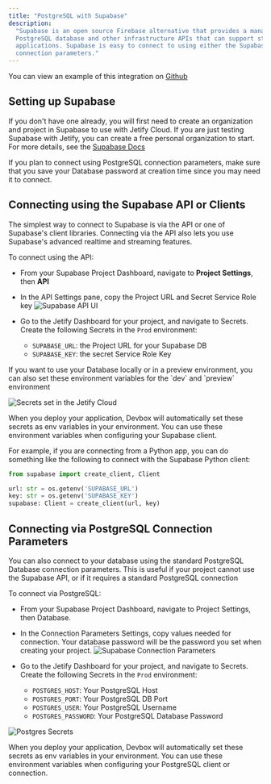 ```yaml
---
title: "PostgreSQL with Supabase"
description:
  "Supabase is an open source Firebase alternative that provides a managed, highly scalable
  PostgreSQL database and other infrastructure APIs that can support stateless and serverless
  applications. Supabase is easy to connect to using either the Supabase API, or standard PostgreSQL
  connection parameters."
---
```


You can view an example of this integration on
[Github](https://github.com/jetify-com/jetify-deploy-integration/tree/main/devbox-json/supabase)

## Setting up Supabase[​](#setting-up-supabase "Direct link to Setting up Supabase")

If you don't have one already, you will first need to create an organization and project in Supabase
to use with Jetify Cloud. If you are just testing Supabase with Jetify, you can create a free
personal organization to start. For more details, see the [Supabase Docs](https://supabase.com/docs)

If you plan to connect using PostgreSQL connection parameters, make sure that you save your Database
password at creation time since you may need it to connect.

## Connecting using the Supabase API or Clients[​](#connecting-using-the-supabase-api-or-clients "Direct link to Connecting using the Supabase API or Clients")

The simplest way to connect to Supabase is via the API or one of Supabase's client libraries.
Connecting via the API also lets you use Supabase's advanced realtime and streaming features.

To connect using the API:

- From your Supabase Project Dashboard, navigate to **Project Settings**, then **API**

- In the API Settings pane, copy the Project URL and Secret Service Role key
  ![Supabase API UI](./supabase-api-settings.png)

- Go to the Jetify Dashboard for your project, and navigate to Secrets. Create the following Secrets
  in the `Prod` environment:
  - `SUPABASE_URL`: the Project URL for your Supabase DB
  - `SUPABASE_KEY`: the secret Service Role Key

<Info>
  If you want to use your Database locally or in a preview environment, you can also set these
  environment variables for the `dev` and `preview` environment
</Info>

![Secrets set in the Jetify Cloud](./supabase-secrets-configuration.png)

When you deploy your application, Devbox will automatically set these secrets as env variables in
your environment. You can use these environment variables when configuring your Supabase client.

For example, if you are connecting from a Python app, you can do something like the following to
connect with the Supabase Python client:

```python
from supabase import create_client, Client

url: str = os.getenv('SUPABASE_URL')
key: str = os.getenv('SUPABASE_KEY')
supabase: Client = create_client(url, key)
```

## Connecting via PostgreSQL Connection Parameters[​](#connecting-via-postgresql-connection-parameters "Direct link to Connecting via PostgreSQL Connection Parameters")

You can also connect to your database using the standard PostgreSQL Database connection parameters.
This is useful if your project cannot use the Supabase API, or if it requires a standard PostgreSQL
connection

To connect via PostgreSQL:

- From your Supabase Project Dashboard, navigate to Project Settings, then Database.

- In the Connection Parameters Settings, copy values needed for connection. Your database password
  will be the password you set when creating your project.
  ![Supabase Connection Parameters](./supabase-connection-parameters.png)

- Go to the Jetify Dashboard for your project, and navigate to Secrets. Create the following Secrets
  in the `Prod` environment:
  - `POSTGRES_HOST`: Your PostgreSQL Host
  - `POSTGRES_PORT`: Your PostgreSQL DB Port
  - `POSTGRES_USER`: Your PostgreSQL Username
  - `POSTGRES_PASSWORD`: Your PostgreSQL Database Password

![Postgres Secrets](./supabase-postgres-secrets.png)

When you deploy your application, Devbox will automatically set these secrets as env variables in
your environment. You can use these environment variables when configuring your PostgreSQL client or
connection.
